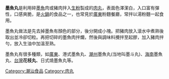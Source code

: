 {{unreferenced|time=2017-01-25T06:28:19+00:00}}
'''墨魚丸'''是利用碎[[墨魚|墨魚]]肉或豬肉拌入[[生粉|生粉]]製成的[[肉丸|肉丸]]，表面色澤潔白，入口富有彈性，口感爽脆，是[[火鍋|火鍋]]的食品之一，也常見於[[廣東|廣東]]粉麵餐廳，常拌以湯粉麵一起食用。

墨魚丸做法是先去掉墨魚有顏色的部分，後分開成小塊。把豬肉放入滾水中煮熟後取出並冷卻切粒。再把切碎的墨魚肉拌爛，然後與調味料攪拌至起膠，加入豬肉拌勻，放入生油中加溫至熟。

墨魚丸有很多種類，如[[廣東|廣東]]、港式墨魚丸、[[潮州|潮州]]墨魚丸(当地叫墨斗丸)、[[海南|海南]]墨魚丸、[[台灣|台灣]]'''花枝丸'''、日式燒墨魚丸等。

{{食品小作品}}

[[Category:潮汕食品|Category:潮汕食品]]
[[Category:肉丸|Category:肉丸]]